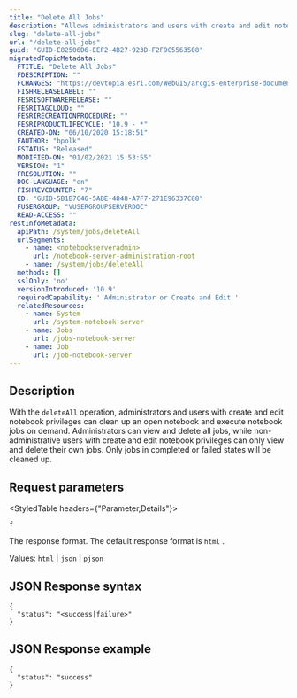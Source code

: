 ```yaml
---
title: "Delete All Jobs"
description: "Allows administrators and users with create and edit notebook privileges to clean up an open notebook and execute notebook jobs on demand."
slug: "delete-all-jobs"
url: "/delete-all-jobs"
guid: "GUID-E82506D6-EEF2-4B27-923D-F2F9C5563508"
migratedTopicMetadata:
  FTITLE: "Delete All Jobs"
  FDESCRIPTION: ""
  FCHANGES: "https://devtopia.esri.com/WebGIS/arcgis-enterprise-documentation/issues/2869"
  FISHRELEASELABEL: ""
  FESRISOFTWARERELEASE: ""
  FESRITAGCLOUD: ""
  FESRIRECREATIONPROCEDURE: ""
  FESRIPRODUCTLIFECYCLE: "10.9 - *"
  CREATED-ON: "06/10/2020 15:18:51"
  FAUTHOR: "bpolk"
  FSTATUS: "Released"
  MODIFIED-ON: "01/02/2021 15:53:55"
  VERSION: "1"
  FRESOLUTION: ""
  DOC-LANGUAGE: "en"
  FISHREVCOUNTER: "7"
  ED: "GUID-5B1B7C46-5ABE-4848-A7F7-271E96337C88"
  FUSERGROUP: "VUSERGROUPSERVERDOC"
  READ-ACCESS: ""
restInfoMetadata:
  apiPath: /system/jobs/deleteAll
  urlSegments:
    - name: <notebookserveradmin>
      url: /notebook-server-administration-root
    - name: /system/jobs/deleteAll
  methods: []
  sslOnly: 'no'
  versionIntroduced: '10.9'
  requiredCapability: ' Administrator or Create and Edit '
  relatedResources:
    - name: System
      url: /system-notebook-server
    - name: Jobs
      url: /jobs-notebook-server
    - name: Job
      url: /job-notebook-server
---
```


## Description

With the `deleteAll`  operation, administrators and users with create and edit notebook privileges can clean up an open notebook and execute notebook jobs on demand. Administrators can view and delete all jobs, while non-administrative users with create and edit notebook privileges can only view and delete their own jobs. Only jobs in completed or failed states will be cleaned up.

##  Request parameters

<StyledTable headers={"Parameter,Details"}>

<StyledTableRow>

<StyledTableCell cellStyle="markdown">

`f` 

</StyledTableCell>

<StyledTableCell cellStyle="markdown">

The response format. The default response format is `html` .

Values: `html`  \| `json`  \| `pjson` 

</StyledTableCell>

</StyledTableRow>

</StyledTable>

## JSON Response syntax

```other
{
  "status": "<success|failure>"
}
```

 

## JSON Response example

```other
{
  "status": "success"
}
```

 
